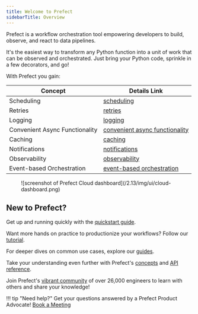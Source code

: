 ```yaml
---
title: Welcome to Prefect
sidebarTitle: Overview
---
```



Prefect is a workflow orchestration tool empowering developers to build, observe, and react to data pipelines.

It's the easiest way to transform any Python function into a unit of work that can be observed and orchestrated. Just bring your Python code, sprinkle in a few decorators, and go!

With Prefect you gain:


| Concept                      | Details Link                                         |
|------------------------------|------------------------------------------------------|
| Scheduling                   | [scheduling](/2.13/concepts/schedules)                    |
| Retries                      | [retries](/2.13/concepts/tasks/#task-arguments)           |
| Logging                      | [logging](/2.13/guides/logs/)                           |
| Convenient Async Functionality | [convenient async functionality](/2.13/concepts/task-runners/#task-runners) |
| Caching                      | [caching](/2.13/concepts/tasks/#caching)                  |
| Notifications                | [notifications](/2.13/cloud/automations/)                 |
| Observability                | [observability](/2.13/cloud/overview/)                    |
| Event-based Orchestration   | [event-based orchestration](/2.13/cloud/webhooks/)        |

<figure markdown>
![screenshot of Prefect Cloud dashboard](/2.13/img/ui/cloud-dashboard.png)
</figure>

## New to Prefect?

Get up and running quickly with the [quickstart guide](/2.13/getting-started/quickstart/).

Want more hands on practice to productionize your workflows? Follow our [tutorial](/2.13/tutorial/).

For deeper dives on common use cases, explore our [guides](/2.13/guides/index/).

Take your understanding even further with Prefect's [concepts](/2.13/concepts/index/) and [API reference](/2.13/api-ref/).

Join Prefect's [vibrant community](/2.13/community/) of over 26,000 engineers to learn with others and share your knowledge!

!!! tip "Need help?"
    Get your questions answered by a Prefect Product Advocate! [Book a Meeting](https://calendly.com/prefect-experts/prefect-product-advocates?utm_campaign=prefect_docs_cloud&utm_content=prefect_docs&utm_medium=docs&utm_source=docs)
